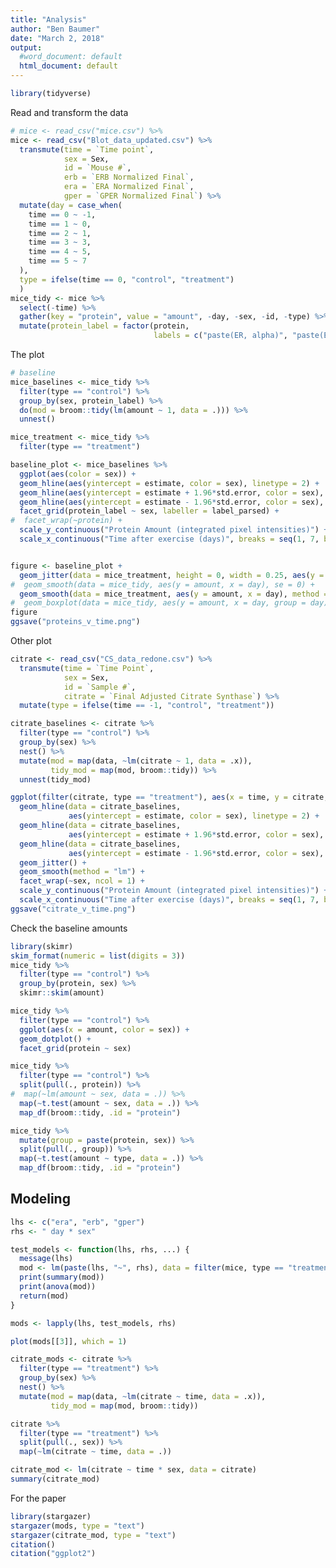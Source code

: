 ```yaml
---
title: "Analysis"
author: "Ben Baumer"
date: "March 2, 2018"
output:
  #word_document: default
  html_document: default
---
```


```r
library(tidyverse)
```

Read and transform the data

```r
# mice <- read_csv("mice.csv") %>%
mice <- read_csv("Blot_data_updated.csv") %>%
  transmute(time = `Time point`,
            sex = Sex,
            id = `Mouse #`,
            erb = `ERB Normalized Final`,
            era = `ERA Normalized Final`,
            gper = `GPER Normalized Final`) %>%
  mutate(day = case_when(
    time == 0 ~ -1,
    time == 1 ~ 0,
    time == 2 ~ 1,
    time == 3 ~ 3,
    time == 4 ~ 5,
    time == 5 ~ 7
  ),
  type = ifelse(time == 0, "control", "treatment")
  )
mice_tidy <- mice %>%
  select(-time) %>%
  gather(key = "protein", value = "amount", -day, -sex, -id, -type) %>%
  mutate(protein_label = factor(protein, 
                                labels = c("paste(ER, alpha)", "paste(ER, beta)", "GPER")))
```

The plot

```r
# baseline
mice_baselines <- mice_tidy %>%
  filter(type == "control") %>%
  group_by(sex, protein_label) %>%
  do(mod = broom::tidy(lm(amount ~ 1, data = .))) %>% 
  unnest()

mice_treatment <- mice_tidy %>%
  filter(type == "treatment")

baseline_plot <- mice_baselines %>%
  ggplot(aes(color = sex)) +
  geom_hline(aes(yintercept = estimate, color = sex), linetype = 2) + 
  geom_hline(aes(yintercept = estimate + 1.96*std.error, color = sex), linetype = 3) + 
  geom_hline(aes(yintercept = estimate - 1.96*std.error, color = sex), linetype = 3) + 
  facet_grid(protein_label ~ sex, labeller = label_parsed) + 
#  facet_wrap(~protein) +
  scale_y_continuous("Protein Amount (integrated pixel intensities)") + 
  scale_x_continuous("Time after exercise (days)", breaks = seq(1, 7, by = 2))


figure <- baseline_plot +
  geom_jitter(data = mice_treatment, height = 0, width = 0.25, aes(y = amount, x = day)) +
#  geom_smooth(data = mice_tidy, aes(y = amount, x = day), se = 0) +
  geom_smooth(data = mice_treatment, aes(y = amount, x = day), method = "lm")
#  geom_boxplot(data = mice_tidy, aes(y = amount, x = day, group = day), color = "darkgray")
figure
ggsave("proteins_v_time.png")
```

Other plot

```r
citrate <- read_csv("CS_data_redone.csv") %>%
  transmute(time = `Time Point`,
            sex = Sex,
            id = `Sample #`, 
            citrate = `Final Adjusted Citrate Synthase`) %>%
  mutate(type = ifelse(time == -1, "control", "treatment"))

citrate_baselines <- citrate %>%
  filter(type == "control") %>%
  group_by(sex) %>%
  nest() %>%
  mutate(mod = map(data, ~lm(citrate ~ 1, data = .x)),
         tidy_mod = map(mod, broom::tidy)) %>%
  unnest(tidy_mod)

ggplot(filter(citrate, type == "treatment"), aes(x = time, y = citrate, color = sex)) + 
  geom_hline(data = citrate_baselines,
             aes(yintercept = estimate, color = sex), linetype = 2) + 
  geom_hline(data = citrate_baselines,
             aes(yintercept = estimate + 1.96*std.error, color = sex), linetype = 3) + 
  geom_hline(data = citrate_baselines,
             aes(yintercept = estimate - 1.96*std.error, color = sex), linetype = 3) + 
  geom_jitter() + 
  geom_smooth(method = "lm") + 
  facet_wrap(~sex, ncol = 1) +
  scale_y_continuous("Protein Amount (integrated pixel intensities)") + 
  scale_x_continuous("Time after exercise (days)", breaks = seq(1, 7, by = 2))
ggsave("citrate_v_time.png")
```

Check the baseline amounts

```r
library(skimr)
skim_format(numeric = list(digits = 3))
mice_tidy %>%
  filter(type == "control") %>%
  group_by(protein, sex) %>%
  skimr::skim(amount)

mice_tidy %>%
  filter(type == "control") %>%
  ggplot(aes(x = amount, color = sex)) +
  geom_dotplot() + 
  facet_grid(protein ~ sex)

mice_tidy %>%
  filter(type == "control") %>%
  split(pull(., protein)) %>%
#  map(~lm(amount ~ sex, data = .)) %>%
  map(~t.test(amount ~ sex, data = .)) %>%
  map_df(broom::tidy, .id = "protein")

mice_tidy %>%
  mutate(group = paste(protein, sex)) %>%
  split(pull(., group)) %>%
  map(~t.test(amount ~ type, data = .)) %>%
  map_df(broom::tidy, .id = "protein")

```

## Modeling

```r
lhs <- c("era", "erb", "gper")
rhs <- " day * sex"

test_models <- function(lhs, rhs, ...) {
  message(lhs)
  mod <- lm(paste(lhs, "~", rhs), data = filter(mice, type == "treatment"))
  print(summary(mod))
  print(anova(mod))
  return(mod)
}

mods <- lapply(lhs, test_models, rhs)

plot(mods[[3]], which = 1)
```

```r
citrate_mods <- citrate %>%
  filter(type == "treatment") %>%
  group_by(sex) %>%
  nest() %>%
  mutate(mod = map(data, ~lm(citrate ~ time, data = .x)),
         tidy_mod = map(mod, broom::tidy))

citrate %>%
  filter(type == "treatment") %>%
  split(pull(., sex)) %>%
  map(~lm(citrate ~ time, data = .))

citrate_mod <- lm(citrate ~ time * sex, data = citrate)
summary(citrate_mod)
```

For the paper

```r
library(stargazer)
stargazer(mods, type = "text")
stargazer(citrate_mod, type = "text")
citation()
citation("ggplot2")
```
